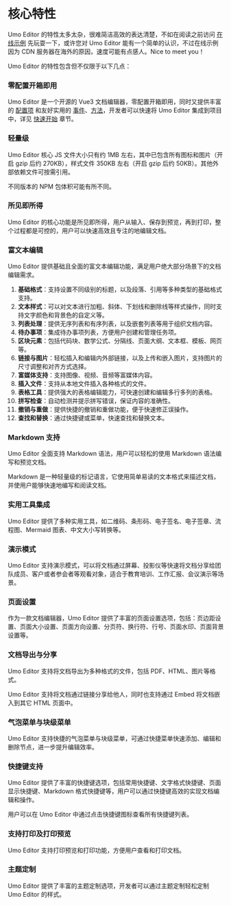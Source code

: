 # 核心特性

Umo Editor 的特性太多太杂，很难简洁高效的表达清楚，不如在阅读之前访问 [在线示例](https://demo.umodoc.com/edtior) 先玩耍一下，或许您对 Umo Editor 能有一个简单的认识，不过在线示例因为 CDN 服务器在海外的原因，速度可能有点感人。Nice to meet you！

Umo Editor 的特性包含但不仅限于以下几点：

### 零配置开箱即用
Umo Editor 是一个开源的 Vue3 文档编辑器，零配置开箱即用，同时又提供丰富的 [配置项](./options/default) 和友好实用的 [事件](./events)、[方法](./methods)，开发者可以快速将 Umo Editor 集成到项目中，详见 [快速开始](./guide/getting-started) 章节。

### 轻量级
Umo Editor 核心 JS 文件大小只有约 1MB 左右，其中已包含所有图标和图片（开启 gzip 后约 270KB），样式文件 350KB 左右（开启 gzip 后约 50KB）。其他外部依赖文件可按需引用。

不同版本的 NPM 包体积可能有所不同。

### 所见即所得
Umo Editor 的核心功能是所见即所得，用户从输入、保存到预览，再到打印，整个过程都是可控的，用户可以快速高效且专注的地编辑文档。

### 富文本编辑
Umo Editor 提供基础且全面的富文本编辑功能，满足用户绝大部分场景下的文档编辑需求。

1. **基础格式**：支持设置不同级别的标题，以及段落、引用等多种类型的基础格式支持。
2. **文本样式**：可以对文本进行加粗、斜体、下划线和删除线等样式操作，同时支持文字颜色和背景色的自定义等。
3. **列表处理**：提供无序列表和有序列表，以及嵌套列表等用于组织文档内容。
4. **待办事项**：集成待办事项列表，方便用户创建和管理任务项。
5. **区块元素**：包括代码块、数学公式、分隔线、页面大纲、文本框、模板、网页等。
6. **链接与图片**：轻松插入和编辑内外部链接，以及上传和嵌入图片，支持图片的尺寸调整和对齐方式选择。
7. **富媒体支持**：支持图像、视频、音频等富媒体内容。
8. **插入文件**：支持从本地文件插入各种格式的文件。
9. **表格工具**：提供强大的表格编辑能力，可快速创建和编辑多行多列的表格。
10. **拼写检查**：自动检测并提示拼写错误，保证内容的准确性。
10. **撤销与重做**：提供快捷的撤销和重做功能，便于快速修正误操作。
11. **查找和替换**：通过快捷键或菜单，快速查找和替换文本。

### Markdown 支持
Umo Editor 全面支持 Markdown 语法，用户可以轻松的使用 Markdown 语法编写和预览文档。

Markdown 是一种轻量级的标记语言，它使用简单易读的文本格式来描述文档，并使用户能够快速地编写和阅读文档。

### 实用工具集成
Umo Editor 提供了多种实用工具，如二维码、条形码、电子签名、电子签章、流程图、Mermaid 图表、中文大小写转换等。

### 演示模式
Umo Editor 支持演示模式，可以将文档通过屏幕、投影仪等快速将文档分享给团队成员、客户或者参会者等观看对象，适合于教育培训、工作汇报、会议演示等场景。

### 页面设置
作为一款文档编辑器，Umo Editor 提供了丰富的页面设置选项，包括：页边距设置、页面大小设置、页面方向设置、分页符、换行符、行号、页面水印、页面背景设置等。

### 文档导出与分享
Umo Editor 支持将文档导出为多种格式的文件，包括 PDF、HTML、图片等格式。

Umo Editor 支持将文档通过链接分享给他人，同时也支持通过 Embed 将文档嵌入到其它 HTML 页面中。

### 气泡菜单与块级菜单
Umo Editor 支持快捷的气泡菜单与块级菜单，可通过快捷菜单快速添加、编辑和删除节点，进一步提升编辑效率。

### 快捷键支持
Umo Editor 提供了丰富的快捷键选项，包括常用快捷键、文字格式快捷键、页面显示快捷键、Markdown 格式快捷键等，用户可以通过快捷键高效的实现文档编辑和操作。

用户可以在 Umo Editor 中通过点击快捷键图标查看所有快捷键列表。

### 支持打印及打印预览
Umo Editor 支持打印预览和打印功能，方便用户查看和打印文档。

### 主题定制
Umo Editor 提供了丰富的主题定制选项，开发者可以通过主题定制轻松定制 Umo Editor 的样式。